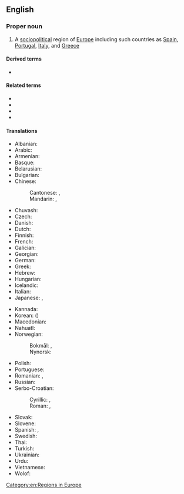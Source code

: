 ==English==
{{wikipedia}}

===Proper noun===
{{en-proper noun|head=[[southern|Southern]] [[Europe]]}}

# A [[sociopolitical]] region of [[Europe]] including such countries as [[Spain]], [[Portugal]], [[Italy]], and [[Greece]]

====Derived terms====
* {{l|en|Southern European}}

====Related terms====
* {{l|en|Central Europe}}
* {{l|en|Eastern Europe}}
* {{l|en|Northern Europe}}
* {{l|en|Western Europe}}

====Translations====
{{trans-top|Southern Europe}}
* Albanian: {{t|sq|Evropa Jugore|f}}
* Arabic: {{t|ar|أُورُوبَّا اَلْجَنُوبِيَّة|f|tr=ʾurubbā l-janūbiyya}}
* Armenian: {{t|hy|Հարավային Եվրոպա}}
* Basque: {{t|eu|Hegoaldeko Europa}}
* Belarusian: {{t|be|Паўднё́вая Еўро́па|f|sc=Cyrl}}
* Bulgarian: {{t|bg|Ю́жна Евро́па|f|sc=Cyrl}}
* Chinese:
*: Cantonese: {{t|yue|南歐|sc=Hani}}, {{t|yue|南欧|tr=naam4 au1|sc=Hani}}
*: Mandarin: {{t+|cmn|南歐|sc=Hani}}, {{t+|cmn|南欧|tr=Nán-Ōu|sc=Hani}}
* Chuvash: {{t|cv|Кӑнтӑр Европа|sc=Cyrl}}
* Czech: {{t|cs|jižní Evropa|f}}
* Danish: {{t+|da|Sydeuropa}}
* Dutch: {{t+|nl|Zuid-Europa}}
* Finnish: {{t+|fi|Etelä-Eurooppa}}
* French: {{t+|fr|Europe du Sud|f}}
* Galician: {{t|gl|Europa meridional|f}}
* Georgian: {{t|ka|სამხრეთი ევროპა}}
* German: {{t+|de|Südeuropa|n}}
* Greek: {{t|el|Νότια Ευρώπη|f}}
* Hebrew: {{t|he|דרום אירופה|m|tr=d'róm eirópah|sc=Hebr}}
* Hungarian: {{t+|hu|Dél-Európa}}
* Icelandic: {{t+|is|Suður-Evrópa}}
* Italian: {{t|it|Europa meridionale}}
* Japanese: {{t+|ja|南欧|tr=なんおう, Nan'ō|sc=Jpan}}, {{t+|ja|南ヨーロッパ|tr=Minami-Yōroppa|sc=Jpan}}
{{trans-mid}}
* Kannada: {{t|kn|ದಕ್ಷಿಣ ಯುರೋಪ್}}
* Korean: {{t|ko|[[남]][[유럽]]}} ({{t|ko|[[南]]-}})
* Macedonian: {{t|mk|Јужна Европа|f|sc=Cyrl}}
* Nahuatl: {{t|nah|Europan Huitztlāmpa}}
* Norwegian:
*: Bokmål: {{t|nb|Sør-Europa}}, {{t|nb|Syd-Europa}}
*: Nynorsk: {{t|nn|Sør-Europa}}
* Polish: {{t+|pl|Europa Południowa|f}}
* Portuguese: {{t|pt|Europa meridional}}
* Romanian: {{t|ro|Europa de Sud|f}}, {{t|ro|[[Europa]] [[sud|sudică]]|f}}
* Russian: {{t+|ru|Ю́жная Евро́па|f}}
* Serbo-Croatian:
*: Cyrillic: {{t|sh|Јужна Европа|sc=Cyrl}}, {{t|sh|Јужна Еуропа|sc=Cyrl}}
*: Roman: {{t|sh|Južna Evropa|f}}, {{t|sh|Južna Europa|f}}
* Slovak: {{t|sk|Južná Európa|f}}
* Slovene: {{t|sl|Južna Evropa|f}}
* Spanish: {{t|es|Europa meridional|f}}, {{t|es|Europa del Sur|f}}
* Swedish: {{t+|sv|Sydeuropa}}
* Thai: {{t|th|ยุโรปใต้|tr=yúrôhp dtâi}}
* Turkish: {{t+|tr|Güney Avrupa}}
* Ukrainian: {{t|uk|Півде́нна Євро́па|f|sc=Cyrl}}
* Urdu: {{t|ur|جنوبی یورپ|tr=janūbī yūrap}}
* Vietnamese: {{t|vi|Nam Âu}}
* Wolof: {{t|wo|Bëj-saalumu Tugal}}
{{trans-bottom}}

[[Category:en:Regions in Europe]]